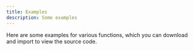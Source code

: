 ```yaml
---
title: Examples
description: Some examples
---
```



Here are some examples for various functions, which you can download and import to view the source code.

<CardGrid>
    <LinkCard title="Functions" description="Function creation, invocation" target="_blank" download="functions.json" href="/script-dog-doc/examples/functions.json" />
    <LinkCard title="Element Operations" description="Create elements, get elements, modify elements, etc." target="_blank" download="elements.json" href="/script-dog-doc/examples/elements.json" />
    <LinkCard title="Resource Downloader" description="Find images and videos from the webpage and provide downloads" target="_blank" download="downloader.json" href="/script-dog-doc/examples/downloader.json" />
    <LinkCard title="Canvas and Animation" description="Draw patterns using canvas and make them move" target="_blank" download="canvas.json" href="/script-dog-doc/examples/canvas.json" />
    <LinkCard title="Greedy Snake Game" description="Complete sidebar game example" target="_blank" download="snake.json" href="/script-dog-doc/examples/snake.json" />
</CardGrid>
<script src="/script-dog-doc/js/install.js"></script>